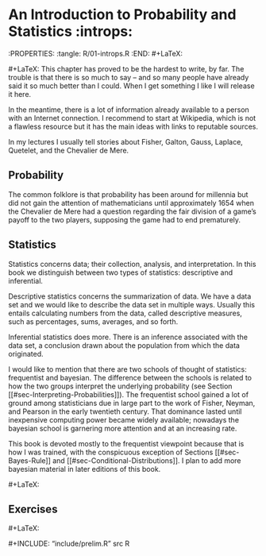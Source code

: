 # An Introduction to Probability and Statistics                     :introps:
:PROPERTIES:
:tangle: R/01-introps.R
:END:
#+LaTeX: \pagenumbering{arabic}

#+LaTeX: \noindent 
This chapter has proved to be the hardest to write, by far. The
trouble is that there is so much to say -- and so many people have
already said it so much better than I could. When I get something I
like I will release it here.

In the meantime, there is a lot of information already available to a
person with an Internet connection. I recommend to start at Wikipedia,
which is not a flawless resource but it has the main ideas with links
to reputable sources.

In my lectures I usually tell stories about Fisher, Galton, Gauss,
Laplace, Quetelet, and the Chevalier de Mere.

## Probability

The common folklore is that probability has been around for millennia
but did not gain the attention of mathematicians until approximately
1654 when the Chevalier de Mere had a question regarding the fair
division of a game's payoff to the two players, supposing the game had
to end prematurely.

## Statistics

Statistics concerns data; their collection, analysis, and
interpretation. In this book we distinguish between two types of
statistics: descriptive and inferential.

Descriptive statistics concerns the summarization of data. We have a
data set and we would like to describe the data set in multiple
ways. Usually this entails calculating numbers from the data, called
descriptive measures, such as percentages, sums, averages, and so
forth.

Inferential statistics does more. There is an inference associated
with the data set, a conclusion drawn about the population from which
the data originated.

I would like to mention that there are two schools of thought of
statistics: frequentist and bayesian. The difference between the
schools is related to how the two groups interpret the underlying
probability (see Section [[#sec-Interpreting-Probabilities]]). The frequentist
school gained a lot of ground among statisticians due in large part to
the work of Fisher, Neyman, and Pearson in the early twentieth
century. That dominance lasted until inexpensive computing power
became widely available; nowadays the bayesian school is garnering
more attention and at an increasing rate.

This book is devoted mostly to the frequentist viewpoint because that
is how I was trained, with the conspicuous exception of Sections
[[#sec-Bayes-Rule]] and [[#sec-Conditional-Distributions]]. I plan to add more
bayesian material in later editions of this book.

#+LaTeX: \newpage{}

## Exercises
#+LaTeX: \setcounter{thm}{0}

#+INCLUDE: "include/prelim.R" src R

